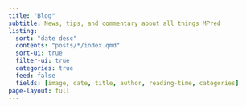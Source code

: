 ```yaml
---
title: "Blog"
subtitle: News, tips, and commentary about all things MPred
listing:
  sort: "date desc"
  contents: "posts/*/index.qmd"
  sort-ui: true
  filter-ui: true
  categories: true
  feed: false
  fields: [image, date, title, author, reading-time, categories]
page-layout: full
---
```

